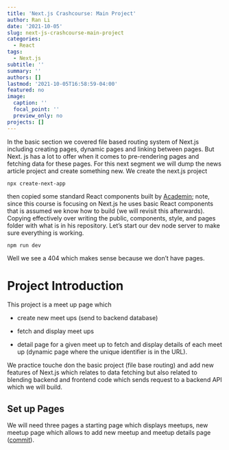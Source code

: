 ```yaml
---
title: 'Next.js Crashcourse: Main Project'
author: Ran Li
date: '2021-10-05'
slug: next-js-crashcourse-main-project
categories:
  - React
tags:
  - Next.js
subtitle: ''
summary: ''
authors: []
lastmod: '2021-10-05T16:58:59-04:00'
featured: no
image:
  caption: ''
  focal_point: ''
  preview_only: no
projects: []
---
```


In the basic section we covered file based routing system of Next.js including creating pages, dynamic pages and linking between pages. But Next. js has a lot to offer when it comes to pre-rendering pages and fetching data for these pages. For this next segment we will dump the news article project and create something new. We create the next.js project

    npx create-next-app

then copied some standard React components built by [Academin](https://github.com/mschwarzmueller/nextjs-course-code/tree/9c9e9f19b1bd27605fb4ccdca2d1a0ebb5c3a802); note, since this course is focusing on Next.js he uses basic React components that is assumed we know how to build (we will revisit this afterwards). Copying effectively over writing the public, components, style, and pages folder with what is in his repository. Let's start our dev node server to make sure everything is working.

    npm run dev

Well we see a 404 which makes sense because we don't have pages.

# Project Introduction

This project is a meet up page which

-   create new meet ups (send to backend database)

-   fetch and display meet ups

-   detail page for a given meet up to fetch and display details of each meet up (dynamic page where the unique identifier is in the URL).

We practice touche don the basic project (file base routing) and add new features of Next.js which relates to data fetching but also related to blending backend and frontend code which sends request to a backend API which we will build.

## Set up Pages

We will need three pages a starting page which displays meetups, new meetup page which allows to add new meetup and meetup details page ([commit](https://github.com/rl627/next-js-course-academind/commit/c82ef6c96505b39f234283531ef7516ec94659dd)).

